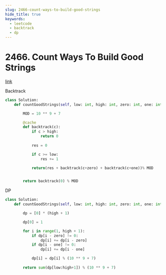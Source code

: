 ```yaml
---
slug: 2466-count-ways-to-build-good-strings
hide_title: true
keywords:
  - leetcode
  - backtrack
  - dp
---
```



# 2466. Count Ways To Build Good Strings

[link](https://leetcode.com/problems/count-ways-to-build-good-strings/description/)

Backtrack

```python
class Solution:
    def countGoodStrings(self, low: int, high: int, zero: int, one: int) -> int:

        MOD = 10 ** 9 + 7

        @cache
        def backtrack(c):
            if c > high:
                return 0
            
            res = 0

            if c >= low:
                res += 1

            return(res + backtrack(c+zero) + backtrack(c+one))% MOD


        return backtrack(0) % MOD

```

DP

```python
class Solution:
    def countGoodStrings(self, low: int, high: int, zero: int, one: int) -> int:

        dp = [0] * (high + 1)

        dp[0] = 1

        for i in range(1, high + 1):
            if dp[i - zero] != 0:
                dp[i] += dp[i - zero]
            if dp[i - one] != 0:
                dp[i] += dp[i - one]

            dp[i] = dp[i] % (10 ** 9 + 7)
        
        return sum(dp[low:high+1]) % (10 ** 9 + 7)

```
